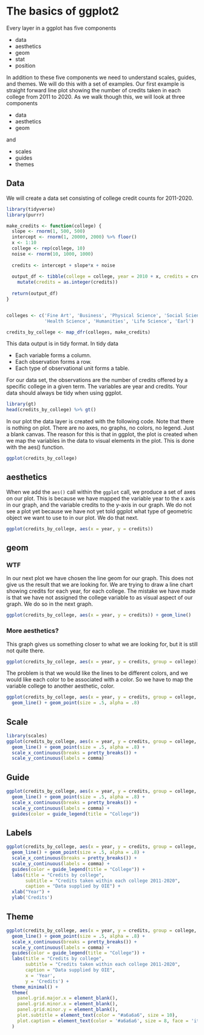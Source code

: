 # The basics of ggplot2

Every layer in a ggplot has five components

- data
- aesthetics
- geom
- stat
- position

In addition to these five components we need to understand scales, guides, and themes. We will do this with a set of examples. Our first example is straight forward line plot showing the number of credits taken in each college from 2011 to 2020. As we walk though this, we will look at three components

- data 
- aesthetics
- geom

and 

- scales
- guides 
- themes



## Data

We will create a data set consisting of college credit counts for 2011-2020.

```r
library(tidyverse)
library(purrr)

make_credits <- function(college) {
  slope <- rnorm(1, 500, 500)
  intercept <- rnorm(1, 20000, 2000) %>% floor()
  x <- 1:10
  college <- rep(college, 10)
  noise <- rnorm(10, 1000, 1000)
  
  credits <- intercept + slope*x + noise
  
  output_df <- tibble(college = college, year = 2010 + x, credits = credits ) %>% 
    mutate(credits = as.integer(credits))
  
  return(output_df)
}


colleges <- c('Fine Art', 'Business', 'Physical Science', 'Social Science', 
              'Health Science', 'Humanities', 'Life Science', 'Earl')

credits_by_college <- map_dfr(colleges, make_credits)
```

This data output is in tidy format. In tidy data 

- Each variable forms a column.
- Each observation forms a row.
- Each type of observational unit forms a table.

For our data set, the observations are the number of credits offered by a specific
college in a given term. The variables are year and credits. Your data should always be tidy when using ggplot.

```r
library(gt)
head(credits_by_college) %>% gt()
```

In our plot the data layer is created with the following code. Note that there is nothing on plot. There are no axes, no graphs, no colors, no legend. Just a blank canvas. The reason for this is that in ggplot, the plot is created when we map the variables in the data to visual elements in the plot. This is done with the aes() function. 

```r
ggplot(credits_by_college)
```

## aesthetics

When we add the `aes()` call within the `ggplot` call, we produce a set of axes on our plot. This is because we have mapped the variable year to the x axis in our graph, and the variable credits to the y-axis in our graph. We do not see a plot yet because we have not yet told ggplot what type of geometric object we want to use to in our plot. We do that next.

```r
ggplot(credits_by_college, aes(x = year, y = credits))
```


## geom

### WTF

In our next plot we have chosen the line geom for our graph. This does not give us the result that we are looking for. We are trying to draw a line chart showing credits for each year, for each college. The mistake we have made is that we have not assigned the college variable to as visual aspect of our graph. We do so in the next graph.

```r
ggplot(credits_by_college, aes(x = year, y = credits)) + geom_line()
```

### More aesthetics?

This graph gives us something closer to what we are looking for, but it is still not quite there.

```r
ggplot(credits_by_college, aes(x = year, y = credits, group = college)) + geom_line()
```

The problem is that we would like the lines to be different colors, and we would like each color to be associated with a color. So we have to map the variable college to another aesthetic, color. 

```r
ggplot(credits_by_college, aes(x = year, y = credits, group = college, color = college)) + 
  geom_line() + geom_point(size = .5, alpha = .8)
```

## Scale

```r
library(scales)
ggplot(credits_by_college, aes(x = year, y = credits, group = college, color = college)) + 
  geom_line() + geom_point(size = .5, alpha = .8) +
  scale_x_continuous(breaks = pretty_breaks()) +
  scale_y_continuous(labels = comma)
```


## Guide

```r
ggplot(credits_by_college, aes(x = year, y = credits, group = college, color = college)) + 
  geom_line() + geom_point(size = .5, alpha = .8) +
  scale_x_continuous(breaks = pretty_breaks()) +
  scale_y_continuous(labels = comma) +
  guides(color = guide_legend(title = "College"))
```


## Labels

```r
ggplot(credits_by_college, aes(x = year, y = credits, group = college, color = college)) + 
  geom_line() + geom_point(size = .5, alpha = .8) +
  scale_x_continuous(breaks = pretty_breaks()) +
  scale_y_continuous(labels = comma) +
  guides(color = guide_legend(title = "College")) +
  labs(title = "Credits by college",
       subtitle = "Credits taken within each college 2011-2020",
       caption = "Data supplied by OIE") +
  xlab("Year") +
  ylab('Credits')
```

## Theme

```r
ggplot(credits_by_college, aes(x = year, y = credits, group = college, color = college)) + 
  geom_line() + geom_point(size = .5, alpha = .8) +
  scale_x_continuous(breaks = pretty_breaks()) +
  scale_y_continuous(labels = comma) +
  guides(color = guide_legend(title = "College")) +
  labs(title = "Credits by college",
       subtitle = "Credits taken within each college 2011-2020",
       caption = "Data supplied by OIE",
       x = 'Year',
       y = 'Credits') +
  theme_minimal() +
  theme(
    panel.grid.major.x = element_blank(),
    panel.grid.minor.x = element_blank(),
    panel.grid.minor.y = element_blank(),
    plot.subtitle = element_text(color = "#a6a6a6", size = 10),
    plot.caption = element_text(color = '#a6a6a6', size = 8, face = 'italic')
  )
  
```

